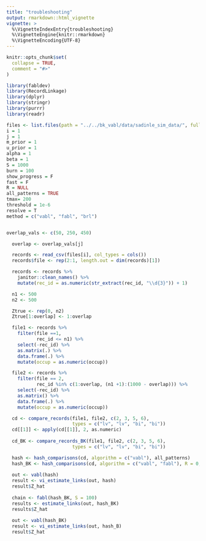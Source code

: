 ```yaml
---
title: "troubleshooting"
output: rmarkdown::html_vignette
vignette: >
  %\VignetteIndexEntry{troubleshooting}
  %\VignetteEngine{knitr::rmarkdown}
  %\VignetteEncoding{UTF-8}
---
```


```r
knitr::opts_chunk$set(
  collapse = TRUE,
  comment = "#>"
)
```

```r
library(fabldev)
library(RecordLinkage)
library(dplyr)
library(stringr)
library(purrr)
library(readr)

```

```r

files <- list.files(path = "../../bk_vabl/data/sadinle_sim_data/", full.names = T)
i = 1
j = 1
m_prior = 1
u_prior = 1
alpha = 1
beta = 1
S = 1000
burn = 100
show_progress = F
fast = F
R = NULL
all_patterns = TRUE
tmax= 200
threshold = 1e-6
resolve = T
method = c("vabl", "fabl", "brl")


overlap_vals <- c(50, 250, 450)

  overlap <- overlap_vals[j]

  records <- read_csv(files[i], col_types = cols())
  records$file <- rep(2:1, length.out = dim(records)[1])

  records <- records %>%
    janitor::clean_names() %>%
    mutate(rec_id = as.numeric(str_extract(rec_id, "\\d{3}")) + 1)

  n1 <- 500
  n2 <- 500

  Ztrue <- rep(0, n2)
  Ztrue[1:overlap] <- 1:overlap

  file1 <- records %>%
    filter(file ==1,
           rec_id <= n1) %>%
    select(-rec_id) %>%
    as.matrix(.) %>%
    data.frame(.) %>%
    mutate(occup = as.numeric(occup))

  file2 <- records %>%
    filter(file == 2,
           rec_id %in% c(1:overlap, (n1 +1):(1000 - overlap))) %>%
    select(-rec_id) %>%
    as.matrix() %>%
    data.frame(.) %>%
    mutate(occup = as.numeric(occup))

  cd <- compare_records(file1, file2, c(2, 3, 5, 6),
                        types = c("lv", "lv", "bi", "bi"))
  cd[[1]] <- apply(cd[[1]], 2, as.numeric)
  
  cd_BK <- compare_records_BK(file1, file2, c(2, 3, 5, 6),
                        types = c("lv", "lv", "bi", "bi"))

  hash <- hash_comparisons(cd, algorithm = c("vabl"), all_patterns)
  hash_BK <- hash_comparisons(cd, algorithm = c("vabl", "fabl"), R = 0, all_patterns)
  
  out <- vabl(hash)
  result <- vi_estimate_links(out, hash)
  result$Z_hat
  
  chain <- fabl(hash_BK, S = 100)
  results <- estimate_links(out, hash_BK)
  results$Z_hat
  
  out <- vabl(hash_BK)
  result <- vi_estimate_links(out, hash_B)
  result$Z_hat
```

